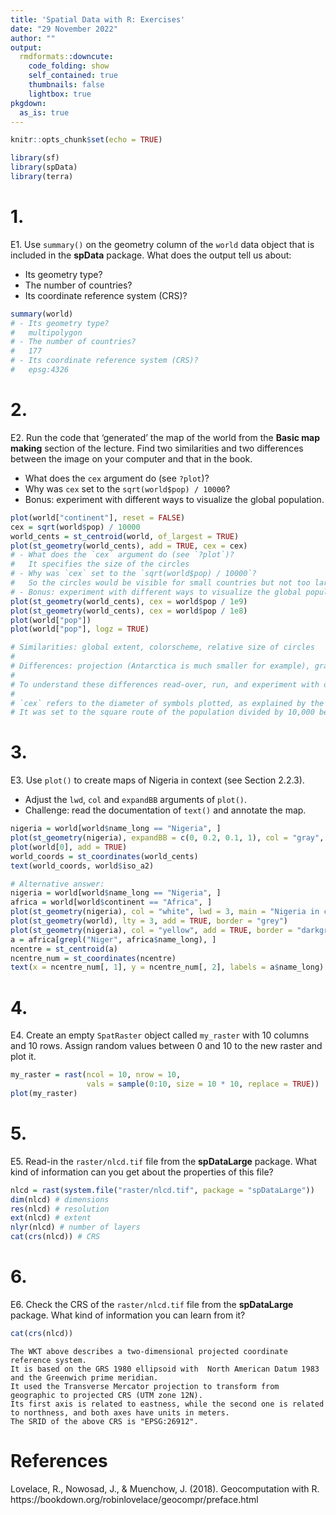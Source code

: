 ```yaml
---
title: 'Spatial Data with R: Exercises'
date: "29 November 2022"
author: ""
output:
  rmdformats::downcute:
    code_folding: show
    self_contained: true
    thumbnails: false
    lightbox: true
pkgdown:
  as_is: true
---
```


```r
knitr::opts_chunk$set(echo = TRUE)
```



```r
library(sf)
library(spData)
library(terra)
```
# 1. 

E1. Use `summary()` on the geometry column of the `world` data object that is included in the **spData** package. What does the output tell us about:

- Its geometry type?
- The number of countries?
- Its coordinate reference system (CRS)?
    
```r
summary(world)
# - Its geometry type?
#   multipolygon
# - The number of countries?
#   177
# - Its coordinate reference system (CRS)?
#   epsg:4326
```


# 2. 

E2. Run the code that 'generated' the map of the world from the **Basic map making** section of the lecture.
Find two similarities and two differences between the image on your computer and that in the book.

- What does the `cex` argument do (see `?plot`)?
- Why was `cex` set to the `sqrt(world$pop) / 10000`?
- Bonus: experiment with different ways to visualize the global population.

```r
plot(world["continent"], reset = FALSE)
cex = sqrt(world$pop) / 10000
world_cents = st_centroid(world, of_largest = TRUE)
plot(st_geometry(world_cents), add = TRUE, cex = cex)
# - What does the `cex` argument do (see `?plot`)?
#   It specifies the size of the circles
# - Why was `cex` set to the `sqrt(world$pop) / 10000`?
#   So the circles would be visible for small countries but not too large for large countries, also because area increases as a linear function of the square route of the diameter defined by `cex`
# - Bonus: experiment with different ways to visualize the global population.
plot(st_geometry(world_cents), cex = world$pop / 1e9)
plot(st_geometry(world_cents), cex = world$pop / 1e8)
plot(world["pop"])
plot(world["pop"], logz = TRUE)

# Similarities: global extent, colorscheme, relative size of circles
# 
# Differences: projection (Antarctica is much smaller for example), graticules, location of points in the countries.
# 
# To understand these differences read-over, run, and experiment with different argument values in this script: https://github.com/Robinlovelace/geocompr/raw/main/code/02-contpop.R
# 
# `cex` refers to the diameter of symbols plotted, as explained by the help page `?graphics::points`. It is an acronym for 'Chacter symbol EXpansion'.
# It was set to the square route of the population divided by 10,000 because a) otherwise the symbols would not fit on the map and b) to make circle area proportional to population.
```

# 3. 

E3. Use `plot()` to create maps of Nigeria in context (see Section 2.2.3).

- Adjust the `lwd`, `col` and `expandBB` arguments of `plot()`. 
- Challenge: read the documentation of `text()` and annotate the map.

```r
nigeria = world[world$name_long == "Nigeria", ]
plot(st_geometry(nigeria), expandBB = c(0, 0.2, 0.1, 1), col = "gray", lwd = 3)
plot(world[0], add = TRUE)
world_coords = st_coordinates(world_cents)
text(world_coords, world$iso_a2)

# Alternative answer:
nigeria = world[world$name_long == "Nigeria", ]
africa = world[world$continent == "Africa", ]
plot(st_geometry(nigeria), col = "white", lwd = 3, main = "Nigeria in context", border = "lightgrey", expandBB = c(0.5, 0.2, 0.5, 0.2))
plot(st_geometry(world), lty = 3, add = TRUE, border = "grey")
plot(st_geometry(nigeria), col = "yellow", add = TRUE, border = "darkgrey")
a = africa[grepl("Niger", africa$name_long), ]
ncentre = st_centroid(a)
ncentre_num = st_coordinates(ncentre)
text(x = ncentre_num[, 1], y = ncentre_num[, 2], labels = a$name_long)
```

# 4. 

E4. Create an empty `SpatRaster` object called `my_raster` with 10 columns and 10 rows.
Assign random values between 0 and 10 to the new raster and plot it.

```r
my_raster = rast(ncol = 10, nrow = 10,
                 vals = sample(0:10, size = 10 * 10, replace = TRUE))
plot(my_raster)
```

# 5. 

E5. Read-in the `raster/nlcd.tif` file from the **spDataLarge** package. 
What kind of information can you get about the properties of this file?

```r
nlcd = rast(system.file("raster/nlcd.tif", package = "spDataLarge"))
dim(nlcd) # dimensions
res(nlcd) # resolution
ext(nlcd) # extent
nlyr(nlcd) # number of layers
cat(crs(nlcd)) # CRS
```


# 6. 

E6. Check the CRS of the `raster/nlcd.tif` file from the **spDataLarge** package. 
What kind of information you can learn from it?

```r
cat(crs(nlcd))
```

```asis
The WKT above describes a two-dimensional projected coordinate reference system.
It is based on the GRS 1980 ellipsoid with  North American Datum 1983  and the Greenwich prime meridian.
It used the Transverse Mercator projection to transform from geographic to projected CRS (UTM zone 12N).
Its first axis is related to eastness, while the second one is related to northness, and both axes have units in meters.
The SRID of the above CRS is "EPSG:26912".
```



# References

Lovelace, R., Nowosad, J., & Muenchow, J. (2018). Geocomputation with R. https://bookdown.org/robinlovelace/geocompr/preface.html
